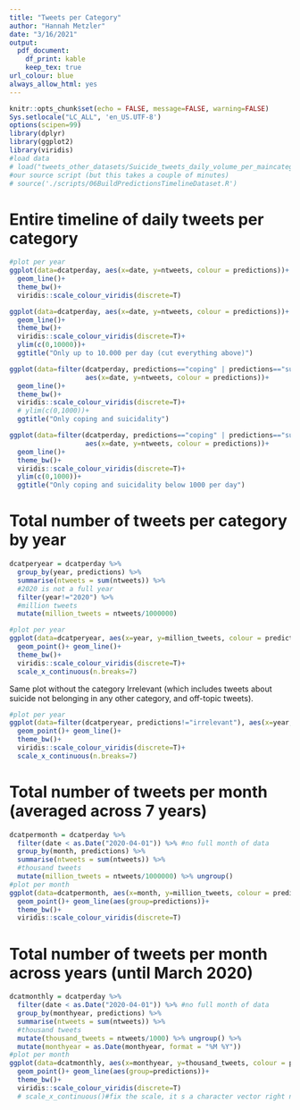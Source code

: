 ```yaml
---
title: "Tweets per Category"
author: "Hannah Metzler"
date: "3/16/2021"
output: 
  pdf_document:
    df_print: kable
    keep_tex: true
url_colour: blue
always_allow_html: yes
---
```


```r
knitr::opts_chunk$set(echo = FALSE, message=FALSE, warning=FALSE)
Sys.setlocale("LC_ALL", 'en_US.UTF-8')
options(scipen=99)
library(dplyr)
library(ggplot2)
library(viridis)
#load data
# load("tweets_other_datasets/Suicide_tweets_daily_volume_per_maincategory.R")
#our source script (but this takes a couple of minutes)
# source('./scripts/06BuildPredictionsTimelineDataset.R')
```

# Entire timeline of daily tweets per category

```r
#plot per year
ggplot(data=dcatperday, aes(x=date, y=ntweets, colour = predictions))+
  geom_line()+
  theme_bw()+
  viridis::scale_colour_viridis(discrete=T)

ggplot(data=dcatperday, aes(x=date, y=ntweets, colour = predictions))+
  geom_line()+
  theme_bw()+
  viridis::scale_colour_viridis(discrete=T)+
  ylim(c(0,10000))+
  ggtitle("Only up to 10.000 per day (cut everything above)")

ggplot(data=filter(dcatperday, predictions=="coping" | predictions=="suicidality"), 
                   aes(x=date, y=ntweets, colour = predictions))+
  geom_line()+
  theme_bw()+
  viridis::scale_colour_viridis(discrete=T)+
  # ylim(c(0,1000))+
  ggtitle("Only coping and suicidality")

ggplot(data=filter(dcatperday, predictions=="coping" | predictions=="suicidality"), 
                   aes(x=date, y=ntweets, colour = predictions))+
  geom_line()+
  theme_bw()+
  viridis::scale_colour_viridis(discrete=T)+
  ylim(c(0,1000))+
  ggtitle("Only coping and suicidality below 1000 per day")
```


# Total number of tweets per category by year

```r
dcatperyear = dcatperday %>% 
  group_by(year, predictions) %>% 
  summarise(ntweets = sum(ntweets)) %>% 
  #2020 is not a full year 
  filter(year!="2020") %>% 
  #million tweets
  mutate(million_tweets = ntweets/1000000)

#plot per year
ggplot(data=dcatperyear, aes(x=year, y=million_tweets, colour = predictions))+
  geom_point()+ geom_line()+
  theme_bw()+
  viridis::scale_colour_viridis(discrete=T)+
  scale_x_continuous(n.breaks=7)
```
 Same plot without the category Irrelevant (which includes tweets about suicide not belonging in any other category, and off-topic tweets). 
 
 
```r
#plot per year
ggplot(data=filter(dcatperyear, predictions!="irrelevant"), aes(x=year, y=million_tweets, colour = predictions))+
  geom_point()+ geom_line()+
  theme_bw()+
  viridis::scale_colour_viridis(discrete=T)+
  scale_x_continuous(n.breaks=7)
```



# Total number of tweets per month (averaged across 7 years)

```r
dcatpermonth = dcatperday %>% 
  filter(date < as.Date("2020-04-01")) %>% #no full month of data
  group_by(month, predictions) %>% 
  summarise(ntweets = sum(ntweets)) %>% 
  #thousand tweets
  mutate(million_tweets = ntweets/1000000) %>% ungroup()
#plot per month
ggplot(data=dcatpermonth, aes(x=month, y=million_tweets, colour = predictions))+
  geom_point()+ geom_line(aes(group=predictions))+
  theme_bw()+
  viridis::scale_colour_viridis(discrete=T)
```

# Total number of tweets per month across years (until March 2020)

```r
dcatmonthly = dcatperday %>% 
  filter(date < as.Date("2020-04-01")) %>% #no full month of data
  group_by(monthyear, predictions) %>% 
  summarise(ntweets = sum(ntweets)) %>% 
  #thousand tweets
  mutate(thousand_tweets = ntweets/1000) %>% ungroup() %>%
  mutate(monthyear = as.Date(monthyear, format = "%M %Y"))
#plot per month
ggplot(data=dcatmonthly, aes(x=monthyear, y=thousand_tweets, colour = predictions))+
  geom_point()+ geom_line(aes(group=predictions))+
  theme_bw()+
  viridis::scale_colour_viridis(discrete=T)
  # scale_x_continuous()#fix the scale, it s a character vector right now, switch to a date format
```
